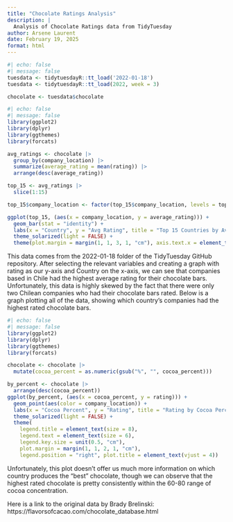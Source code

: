 ```yaml
---
title: "Chocolate Ratings Analysis"
description: |
  Analysis of Chocolate Ratings data from TidyTuesday
author: Arsene Laurent
date: February 19, 2025
format: html
---
```


```r
#| echo: false
#| message: false
tuesdata <- tidytuesdayR::tt_load('2022-01-18')
tuesdata <- tidytuesdayR::tt_load(2022, week = 3)

chocolate <- tuesdata$chocolate
```

```r
#| echo: false
#| message: false
library(ggplot2)
library(dplyr)
library(ggthemes)
library(forcats)

avg_ratings <- chocolate |>
  group_by(company_location) |>
  summarize(average_rating = mean(rating)) |>
  arrange(desc(average_rating))

top_15 <- avg_ratings |>
  slice(1:15)

top_15$company_location <- factor(top_15$company_location, levels = top_15$company_location)

ggplot(top_15, (aes(x = company_location, y = average_rating))) +
  geom_bar(stat = "identity") +
  labs(x = "Country", y = "Avg Rating", title = "Top 15 Countries by Average Rating") +
  theme_solarized(light = FALSE) +
  theme(plot.margin = margin(1, 1, 3, 1, "cm"), axis.text.x = element_text(angle = 45, hjust = 1))
```


This data comes from the 2022-01-18 folder of the TidyTuesday GitHub repository. After selecting the relevant variables and creating a graph with rating as our y-axis and Country on the x-axis, we can see that companies based in Chile had the highest average rating for their chocolate bars. Unfortunately, this data is highly skewed by the fact that there were only two Chilean companies who had their chocolate bars rated. Below is a graph plotting all of the data, showing which country's companies had the highest rated chocolate bars.

```r
#| echo: false
#| message: false
library(ggplot2)
library(dplyr)
library(ggthemes)
library(forcats)

chocolate <- chocolate |> 
  mutate(cocoa_percent = as.numeric(gsub("%", "", cocoa_percent)))

by_percent <- chocolate |>
  arrange(desc(cocoa_percent))
ggplot(by_percent, (aes(x = cocoa_percent, y = rating))) +
  geom_point(aes(color = company_location)) +
  labs(x = "Cocoa Percent", y = "Rating", title = "Rating by Cocoa Percent") +
  theme_solarized(light = FALSE) +
  theme(
    legend.title = element_text(size = 8),
    legend.text = element_text(size = 6),
    legend.key.size = unit(0.5, "cm"),
    plot.margin = margin(1, 1, 2, 1, "cm"),
    legend.position = "right", plot.title = element_text(vjust = 4))
```
Unfortunately, this plot doesn't offer us much more information on which country produces the "best" chocolate, though we can observe that the highest rated chocolate is pretty consistently within the 60-80$%$ range of cocoa concentration.


Here is a link to the original data by Brady Brelinski: https://flavorsofcacao.com/chocolate_database.html  